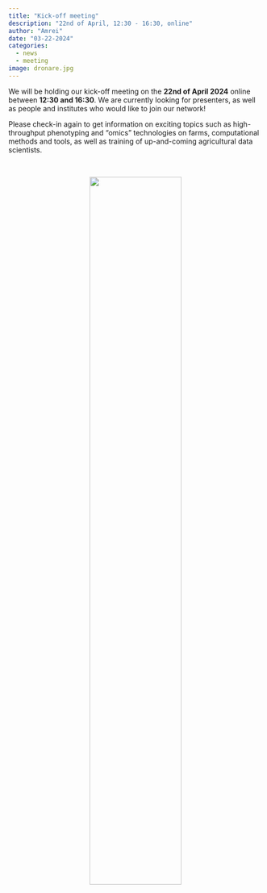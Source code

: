 ```yaml
---
title: "Kick-off meeting"
description: "22nd of April, 12:30 - 16:30, online"
author: "Amrei"
date: "03-22-2024"
categories:
  - news
  - meeting
image: dronare.jpg
---
```


We will be holding our kick-off meeting on the **22nd of April 2024** online between **12:30 and 16:30**. We are currently looking for presenters, as well as people and institutes who would like to join our network!

Please check-in again to get information on exciting topics such as high-throughput phenotyping and “omics” technologies on farms, computational methods and tools, as well as training of up-and-coming agricultural data scientists.

<br>
<center>
![](dronare.jpg){#id .class width=60%}
